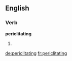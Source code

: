 ==English==

===Verb===
'''periclitating'''

# {{present participle of|[[periclitate]]}}

[[de:periclitating]]
[[fr:periclitating]]